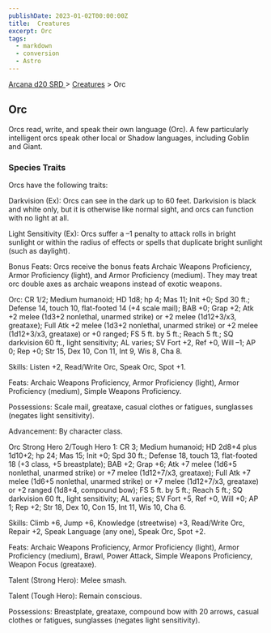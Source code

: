 ```yaml
---
publishDate: 2023-01-02T00:00:00Z
title:  Creatures
excerpt: Orc
tags:
  - markdown
  - conversion
  - Astro
---
```


[ Arcana d20 SRD ](/#arcanaD20) > [ Creatures](arcana-d20-srd-creatures-index) > Orc

##  Orc

Orcs read, write, and speak their own language (Orc). A few particularly
intelligent orcs speak other local or Shadow languages, including Goblin and
Giant.

###  Species Traits

Orcs have the following traits:

Darkvision (Ex): Orcs can see in the dark up to 60 feet. Darkvision is black
and white only, but it is otherwise like normal sight, and orcs can function
with no light at all.

Light Sensitivity (Ex): Orcs suffer a –1 penalty to attack rolls in bright
sunlight or within the radius of effects or spells that duplicate bright
sunlight (such as daylight).

Bonus Feats: Orcs receive the bonus feats Archaic Weapons Proficiency, Armor
Proficiency (light), and Armor Proficiency (medium). They may treat orc double
axes as archaic weapons instead of exotic weapons.

Orc: CR 1/2; Medium humanoid; HD 1d8; hp 4; Mas 11; Init +0; Spd 30 ft.;
Defense 14, touch 10, flat-footed 14 (+4 scale mail); BAB +0; Grap +2; Atk +2
melee (1d3+2 nonlethal, unarmed strike) or +2 melee (1d12+3/x3, greataxe);
Full Atk +2 melee (1d3+2 nonlethal, unarmed strike) or +2 melee (1d12+3/x3,
greataxe) or +0 ranged; FS 5 ft. by 5 ft.; Reach 5 ft.; SQ darkvision 60 ft.,
light sensitivity; AL varies; SV Fort +2, Ref +0, Will –1; AP 0; Rep +0; Str
15, Dex 10, Con 11, Int 9, Wis 8, Cha 8.

Skills: Listen +2, Read/Write Orc, Speak Orc, Spot +1.

Feats: Archaic Weapons Proficiency, Armor Proficiency (light), Armor
Proficiency (medium), Simple Weapons Proficiency.

Possessions: Scale mail, greataxe, casual clothes or fatigues, sunglasses
(negates light sensitivity).

Advancement: By character class.

Orc Strong Hero 2/Tough Hero 1: CR 3; Medium humanoid; HD 2d8+4 plus 1d10+2;
hp 24; Mas 15; Init +0; Spd 30 ft.; Defense 18, touch 13, flat-footed 18 (+3
class, +5 breastplate); BAB +2; Grap +6; Atk +7 melee (1d6+5 nonlethal,
unarmed strike) or +7 melee (1d12+7/x3, greataxe); Full Atk +7 melee (1d6+5
nonlethal, unarmed strike) or +7 melee (1d12+7/x3, greataxe) or +2 ranged
(1d8+4, compound bow); FS 5 ft. by 5 ft.; Reach 5 ft.; SQ darkvision 60 ft.,
light sensitivity; AL varies; SV Fort +5, Ref +0, Will +0; AP 1; Rep +2; Str
18, Dex 10, Con 15, Int 11, Wis 10, Cha 6.

Skills: Climb +6, Jump +6, Knowledge (streetwise) +3, Read/Write Orc, Repair
+2, Speak Language (any one), Speak Orc, Spot +2.

Feats: Archaic Weapons Proficiency, Armor Proficiency (light), Armor
Proficiency (medium), Brawl, Power Attack, Simple Weapons Proficiency, Weapon
Focus (greataxe).

Talent (Strong Hero): Melee smash.

Talent (Tough Hero): Remain conscious.

Possessions: Breastplate, greataxe, compound bow with 20 arrows, casual
clothes or fatigues, sunglasses (negates light sensitivity).

